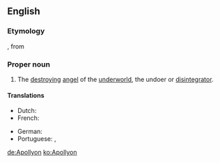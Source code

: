 ==English==

===Etymology===
{{etyl|grc|en}} {{term|Ἀπολλύων||Apollyon, the destroyer|lang=grc}}, from {{term|ἀπόλλυμι||destroy|lang=grc}}

===Proper noun===
{{wikipedia}}
{{en-proper noun}}

# The [[destroying]] [[angel]] of the [[underworld]], the undoer or [[disintegrator]]. 

====Translations====
{{trans-top|The destroying angel of the underworld, the undoer or disintegrator}}
* Dutch: {{t|nl|Apollyon}}
* French: {{t|fr|Apollyon|m}}
{{trans-mid}}
* German: {{t+|de|Apollyon|m}}
* Portuguese: {{t|pt|Apolião|m}}, {{t|pt|Apolion|m}}
{{trans-bottom}}

[[de:Apollyon]]
[[ko:Apollyon]]
